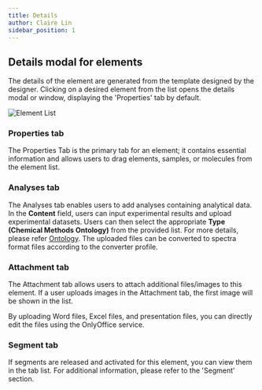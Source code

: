 ```yaml
---
title: Details
author: Claire Lin
sidebar_position: 1
---
```



<SubTitle text="The detail modal displays the primary content of the element." />
<Reader text="User" />

## Details modal for elements

The details of the element are generated from the template designed by the designer. Clicking on a desired element from the list opens the details modal or window, displaying the 'Properties' tab by default.


![Element List](/img/labimotion/detail-modal.png)


### Properties tab

The Properties Tab is the primary tab for an element; it contains essential information and allows users to drag elements, samples, or molecules from the element list.


### Analyses tab

The Analyses tab enables users to add analyses containing analytical data. In the **Content** field, users can input experimental results and upload experimental datasets. Users can then select the appropriate **Type (Chemical Methods Ontology)** from the provided list. For more details, please refer [Ontology](/doc/eln/ui/ontology). The uploaded files can be converted to spectra format files according to the converter profile.


### Attachment tab

The Attachment tab allows users to attach additional files/images to this element. If a user uploads images in the Attachment tab, the first image will be shown in the list.

By uploading Word files, Excel files, and presentation files, you can directly edit the files using the OnlyOffice service.


### Segment tab

If segments are released and activated for this element, you can view them in the tab list. For additional information, please refer to the 'Segment' section.
